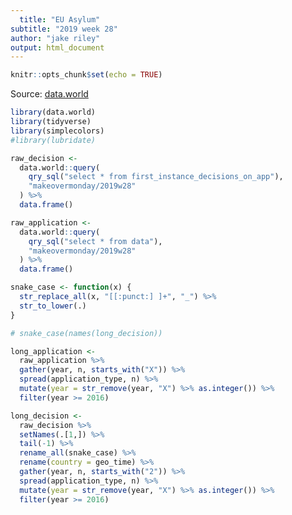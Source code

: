 ```yaml
---
  title: "EU Asylum"
subtitle: "2019 week 28"
author: "jake riley"
output: html_document
---
```

  
  ```r
knitr::opts_chunk$set(echo = TRUE)
```

Source: [data.world](https://data.world/makeovermonday/2019w28)

```r
library(data.world)
library(tidyverse)
library(simplecolors)
#library(lubridate)

raw_decision <-
  data.world::query(
    qry_sql("select * from first_instance_decisions_on_app"),
    "makeovermonday/2019w28"
  ) %>% 
  data.frame()

raw_application <-
  data.world::query(
    qry_sql("select * from data"),
    "makeovermonday/2019w28"
  ) %>% 
  data.frame()

snake_case <- function(x) {
  str_replace_all(x, "[[:punct:] ]+", "_") %>% 
  str_to_lower(.)
}

# snake_case(names(long_decision))

long_application <-
  raw_application %>% 
  gather(year, n, starts_with("X")) %>% 
  spread(application_type, n) %>% 
  mutate(year = str_remove(year, "X") %>% as.integer()) %>% 
  filter(year >= 2016)

long_decision <-
  raw_decision %>% 
  setNames(.[1,]) %>% 
  tail(-1) %>% 
  rename_all(snake_case) %>% 
  rename(country = geo_time) %>% 
  gather(year, n, starts_with("2")) %>% 
  spread(application_type, n) %>% 
  mutate(year = str_remove(year, "X") %>% as.integer()) %>% 
  filter(year >= 2016)
```